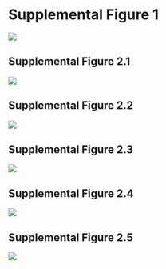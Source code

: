 # **Supplemental Figure 1**

![](../Figures/S1.png)

\newpage

## **Supplemental Figure 2.1**

![](../Figures/S2.1.png)

## **Supplemental Figure 2.2**

![](../Figures/S2.2.png)

## **Supplemental Figure 2.3**

![](../Figures/S2.3.png)

## **Supplemental Figure 2.4**

![](../Figures/S2.4.png)

## **Supplemental Figure 2.5**

![](../Figures/S2.5.png)

\newpage